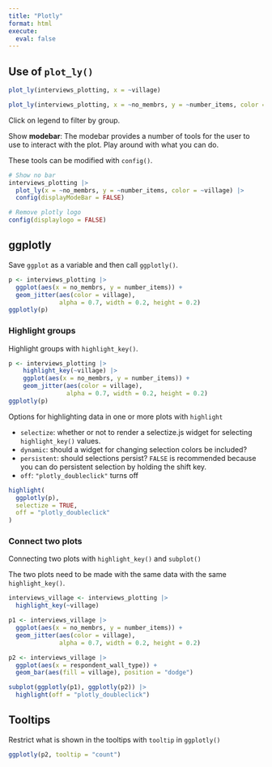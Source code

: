 ```yaml
---
title: "Plotly"
format: html
execute:
  eval: false
---
```


## Use of `plot_ly()`

```r
plot_ly(interviews_plotting, x = ~village)
```

```r
plot_ly(interviews_plotting, x = ~no_membrs, y = ~number_items, color = ~village)
```

Click on legend to filter by group.

Show **modebar**: The modebar provides a number of tools for the user to use to interact with the plot. Play around with what you can do.

These tools can be modified with `config()`.

```r
# Show no bar
interviews_plotting |> 
  plot_ly(x = ~no_membrs, y = ~number_items, color = ~village) |> 
  config(displayModeBar = FALSE)

# Remove plotly logo
config(displaylogo = FALSE)
```

## ggplotly
Save `ggplot` as a variable and then call `ggplotly()`.

```r
p <- interviews_plotting |> 
  ggplot(aes(x = no_membrs, y = number_items)) +
  geom_jitter(aes(color = village),
              alpha = 0.7, width = 0.2, height = 0.2)
ggplotly(p)
```

### Highlight groups

Highlight groups with `highlight_key()`.

```r
p <- interviews_plotting |> 
    highlight_key(~village) |> 
    ggplot(aes(x = no_membrs, y = number_items)) +
    geom_jitter(aes(color = village),
                alpha = 0.7, width = 0.2, height = 0.2)
ggplotly(p)
```

Options for highlighting data in one or more plots with `highlight`

- `selectize`: whether or not to render a selectize.js widget for selecting `highlight_key()` values.
- `dynamic`: should a widget for changing selection colors be included?
- `persistent`: should selections persist? `FALSE` is recommended because you can do persistent selection by holding the shift key.
- `off`: `"plotly_doubleclick"` turns off 

```r
highlight(
  ggplotly(p),
  selectize = TRUE,
  off = "plotly_doubleclick"
)
```

### Connect two plots
Connecting two plots with `highlight_key()` and `subplot()`

The two plots need to be made with the same data with the same `highlight_key()`.

```r
interviews_village <- interviews_plotting |> 
  highlight_key(~village)

p1 <- interviews_village |> 
  ggplot(aes(x = no_membrs, y = number_items)) +
  geom_jitter(aes(color = village),
              alpha = 0.7, width = 0.2, height = 0.2)

p2 <- interviews_village |>
  ggplot(aes(x = respondent_wall_type)) +
  geom_bar(aes(fill = village), position = "dodge")

subplot(ggplotly(p1), ggplotly(p2)) |> 
  highlight(off = "plotly_doubleclick")
```

## Tooltips
Restrict what is shown in the tooltips with `tooltip` in `ggplotly()`

```r
ggplotly(p2, tooltip = "count")
```
